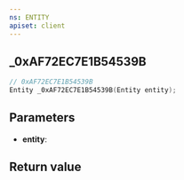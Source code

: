 ```yaml
---
ns: ENTITY
apiset: client
---
```

## _0xAF72EC7E1B54539B

```c
// 0xAF72EC7E1B54539B
Entity _0xAF72EC7E1B54539B(Entity entity);
```


## Parameters
* **entity**:

## Return value